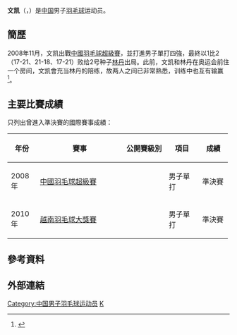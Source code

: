 {{noteTA|G1=Badminton}}
{{Infobox 羽球選手
| playername              = 文凯
| image                   = 
| size                    = 
| birth_name              = 
| date_of_birth           = {{birth_date_and_age|1988|1|28}}
| place_of_birth          = {{CHN}}
| residence               =
| height                  = 
| weight                  = 
| handedness              = 
| country                 = {{CHN}}
| years_intldebut         =
| years_started           = 
| coach                   = 
| event                   = 男子單打
| highest_ranking         = 
| date_of_highest_ranking = 
| current_ranking         = 沒有排名
| date_of_current_ranking = 2013年9月26日<ref>[http://bwfcontent.tournamentsoftware.com/ranking/category.aspx?id=5615&category=472 BWF World Ranking - BWF世界排名榜 (9/26/2013) - Men's singles] {{Webarchive|url=https://archive.is/20130926094851/http://bwfcontent.tournamentsoftware.com/ranking/category.aspx?id=5615&category=472 |date=2013-09-26 }}{{en}}</ref>
| played                  = 30勝–19負（男單）
| titles                  = 
| bwf_profile             = 947FBCB5-F8D2-46F4-99F4-D0BC0B0BB7E7
| bwf_id                  = 
| updated                 = 2013年10月2日
}}
{{MedalTableTop}}
{{MedalSport | 男子[[羽毛球|羽毛球]]}}
{{MedalCountry | {{CHN}}}}
{{MedalCompetition | [[世界大學生運動會|世界大學生運動會]]}}
{{MedalSilver | [[2011年世界大學生夏季運動會|2011年 深圳]] | [[2011年夏季世界大學生運動會羽球比賽|混合團體]] }}
{{MedalSilver | [[2011年世界大學生夏季運動會|2011年 深圳]] | [[2011年夏季世界大學生運動會羽球比賽|男子單打]] }}
{{MedalBottom}}
{{世大運獎牌記錄
|項目=羽球
|a1=2011
|b1=2
|c1=男子單打
}}
'''文凯'''（{{lang|en|'''Wen Kai'''}}，{{bd|1988年|1月28日||}}）是[[中国|中国]]男子[[羽毛球|羽毛球]]运动员。

== 簡歷 ==
2008年11月，文凯出戰[[2008年中國羽毛球超級賽|中國羽毛球超級賽]]，並打進男子單打四強，最終以1比2（17-21、21-18、17-21）败给2号种子[[林丹|林丹]]出局。此前，文凯和林丹在奥运会前住一个房间，文凯會充当林丹的陪练，故两人之间已非常熟悉，训练中也互有输赢<ref>{{cite news|title=小将闯入中国公开赛四强 文凯原本是林丹陪练|url=http://sports.xinmin.cn/2013/09/21/21984696.html|newspaper=北京晚报|date=2008-11-13|deadurl=yes|archiveurl=https://web.archive.org/web/20131005041249/http://sports.xinmin.cn/2013/09/21/21984696.html|archivedate=2013-10-05|accessdate=2013-10-02}}</ref>。

==主要比賽成績==
只列出曾進入準決賽的國際賽事成績：
{| class=wikitable style="text-align:center; font-size:small;" 
!width="50"|年份
!width="180"|賽事
!width="80"|公開賽級別
!width="60"|項目
!width="50"|成績
|-
!rowspan="1"|2008年
|[[2008年中國羽毛球超級賽|中國羽毛球超級賽]]
|{{BWFSS}}
|男子單打
|bgcolor="#b8860b"|準決賽
|-
!rowspan="1"|2010年
|[[2010年越南羽毛球大獎賽|越南羽毛球大獎賽]]
|{{BWFGP}}
|男子單打
|bgcolor="#b8860b"|準決賽
|}
{{BWF賽事級別索引}}

== 參考資料 ==
{{Reflist}}

== 外部連結 ==

{{DEFAULTSORT:Wen Kai}}

[[Category:中国男子羽毛球运动员|Category:中国男子羽毛球运动员]]
[[Category:文姓|K]]
